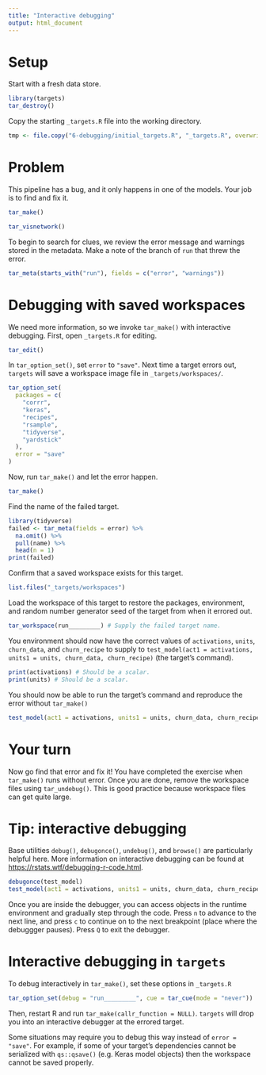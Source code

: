 ```yaml
---
title: "Interactive debugging"
output: html_document
---
```


# Setup

Start with a fresh data store.

```r
library(targets)
tar_destroy()
```

Copy the starting `_targets.R` file into the working directory.

```r
tmp <- file.copy("6-debugging/initial_targets.R", "_targets.R", overwrite = TRUE)
```

# Problem

This pipeline has a bug, and it only happens in one of the models. Your job is to find and fix it.

```r
tar_make()
```

```r
tar_visnetwork()
```

To begin to search for clues, we review the error message and warnings stored in the metadata. Make a note of the branch of `run` that threw the error.

```r
tar_meta(starts_with("run"), fields = c("error", "warnings"))
```

# Debugging with saved workspaces

We need more information, so we invoke `tar_make()` with interactive debugging. First, open `_targets.R` for editing.

```r
tar_edit()
```

In `tar_option_set()`, set `error` to `"save"`. Next time a target errors out, `targets` will save a workspace image file in `_targets/workspaces/`.

```r
tar_option_set(
  packages = c(
    "corrr",
    "keras",
    "recipes",
    "rsample",
    "tidyverse",
    "yardstick"
  ),
  error = "save"
)
```

Now, run `tar_make()` and let the error happen.

```r
tar_make()
```

Find the name of the failed target.

```r
library(tidyverse)
failed <- tar_meta(fields = error) %>%
  na.omit() %>%
  pull(name) %>%
  head(n = 1)
print(failed)
```

Confirm that a saved workspace exists for this target.

```r
list.files("_targets/workspaces")
```

Load the workspace of this target to restore the packages, environment, and random number generator seed of the target from when it errored out.

```r
tar_workspace(run_________) # Supply the failed target name.
```

You environment should now have the correct values of `activations`, `units`, `churn_data`, and `churn_recipe` to supply to `test_model(act1 = activations, units1 = units, churn_data, churn_recipe)` (the target's command).

```r
print(activations) # Should be a scalar.
print(units) # Should be a scalar.
```

You should now be able to run the target's command and reproduce the error without `tar_make()`

```r
test_model(act1 = activations, units1 = units, churn_data, churn_recipe)
```

# Your turn

Now go find that error and fix it! You have completed the exercise when `tar_make()` runs without error. Once you are done, remove the workspace files using `tar_undebug()`. This is good practice because workspace files can get quite large.

# Tip: interactive debugging

Base utilities `debug()`, `debugonce()`, `undebug()`, and `browse()` are particularly helpful here. More information on interactive debugging can be found at <https://rstats.wtf/debugging-r-code.html>.

```r
debugonce(test_model)
test_model(act1 = activations, units1 = units, churn_data, churn_recipe)
```

Once you are inside the debugger, you can access objects in the runtime environment and gradually step through the code. Press `n` to advance to the next line, and press `c` to continue on to the next breakpoint (place where the debuggger pauses). Press `Q` to exit the debugger.

# Interactive debugging in `targets`

To debug interactively in `tar_make()`, set these options in `_targets.R`

```r
tar_option_set(debug = "run_________", cue = tar_cue(mode = "never"))
```

Then, restart R and run `tar_make(callr_function = NULL)`. `targets` will drop you into an interactive debugger at the errored target.

Some situations may require you to debug this way instead of `error = "save"`. For example, if some of your target's dependencies cannot be serialized with `qs::qsave()` (e.g. Keras model objects) then the workspace cannot be saved properly.
